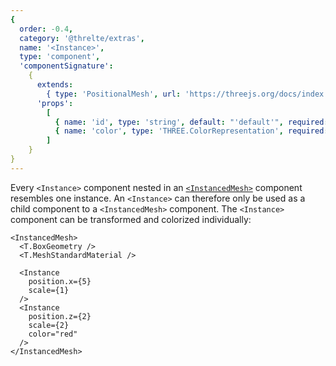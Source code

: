 ```yaml
---
{
  order: -0.4,
  category: '@threlte/extras',
  name: '<Instance>',
  type: 'component',
  'componentSignature':
    {
      extends:
        { type: 'PositionalMesh', url: 'https://threejs.org/docs/index.html#api/en/objects/Mesh' },
      'props':
        [
          { name: 'id', type: 'string', default: "'default'", required: false },
          { name: 'color', type: 'THREE.ColorRepresentation', required: false }
        ]
    }
}
---
```


Every `<Instance>` component nested in an [`<InstancedMesh>`](/docs/reference/extras/instanced-mesh) component resembles one instance. An `<Instance>` can therefore only be used as a child component to a `<InstancedMesh>` component. The `<Instance>` component can be transformed and colorized individually:

```svelte
<InstancedMesh>
  <T.BoxGeometry />
  <T.MeshStandardMaterial />

  <Instance
    position.x={5}
    scale={1}
  />
  <Instance
    position.z={2}
    scale={2}
    color="red"
  />
</InstancedMesh>
```
